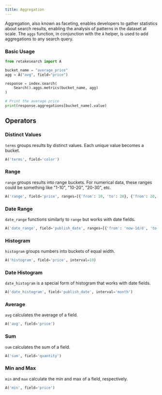 ```yaml
---
title: Aggregation
---
```


Aggregation, also known as faceting, enables developers to gather statistics about search results,
enabling the analysis of patterns in the dataset at scale. The `aggs` function, in conjunction with
the `A` helper, is used to add aggregations to any search query.

### Basic Usage

```python
from retakesearch import A

bucket_name = "average_price"
agg = A("avg", field="price")

response = index.search(
    Search().aggs.metrics(bucket_name, agg)
)

# Print the average price
print(response.aggregations[bucket_name].value)
```

## Operators

### Distinct Values

`terms` groups results by distinct values. Each unique value becomes a bucket.

```python
A('terms', field='color')
```

### Range

`range` groups results into range buckets. For numerical data, these ranges could be something like
"1-10", "10-20", "20-30", etc.

```python
A('range', field='price', ranges=[{'from': 10, 'to': 20}, {'from': 20, 'to': 30}])
```

### Date Range

`date_range` functions similarly to `range` but works with date fields.

```python
A('date_range', field='publish_date', ranges=[{'from': 'now-1d/d', 'to': 'now/d'}, {'from': 'now-1M/M', 'to': 'now/M'}])
```

### Histogram

`histogram` groups numbers into buckets of equal width.

```python
A('histogram', field='price', interval=10)
```

### Date Histogram

`date_histogram` is a special form of histogram that works with date fields.

```python
A('date_histogram', field='publish_date', interval='month')
```

### Average

`avg` calculates the average of a field.

```python
A('avg', field='price')
```

### Sum

`sum` calculates the sum of a field.

```python
A('sum', field='quantity')
```

### Min and Max

`min` and `max` calculate the min and max of a field, respectively.

```python
A('min', field='price')
```
